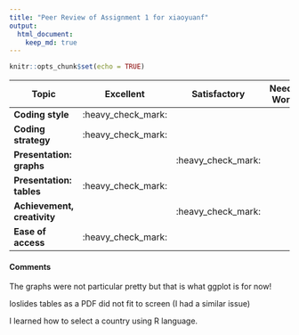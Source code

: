 ```yaml
---
title: "Peer Review of Assignment 1 for xiaoyuanf"
output: 
  html_document:
    keep_md: true 
---
```


```r
knitr::opts_chunk$set(echo = TRUE)
```

|Topic                       |      Excellent     |   Satisfactory    | Needs Work |
-----------------------------|--------------------|-------------------|------------|
|**Coding style**            | :heavy_check_mark: |                   |            |
|**Coding strategy**         | :heavy_check_mark: |                   |            |
|**Presentation: graphs**    |                    |:heavy_check_mark: |            |
|**Presentation: tables**    | :heavy_check_mark: |                   |            |  
|**Achievement, creativity** |                    |:heavy_check_mark: |            |
|**Ease of access**          | :heavy_check_mark: |                   |            |


#### Comments 

The graphs were not particular pretty but that is what ggplot is for now! 

Ioslides tables as a PDF did not fit to screen (I had a similar issue)

I learned how to select a country using R language. 
